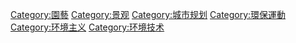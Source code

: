 {{Category main}}

[[Category:園藝|Category:園藝]]
[[Category:景观|Category:景观]]
[[Category:城市规划|Category:城市规划]]
[[Category:環保運動|Category:環保運動]]
[[Category:环境主义|Category:环境主义]]
[[Category:环境技术|Category:环境技术]]